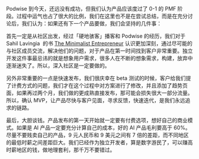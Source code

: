 Podwise 到今天，还远没有成功，但我们认为产品应该度过了 0-1 的 PMF 阶段。过程中运气也占了很大的比例，我们在这里也不是在尝试总结，而是在充分讨论后，我们认为：如果还有下一个产品要做，我们会坚持的几件事：

首先一定是从社区出发，经过「硬地骇客」播客和 Podwise 的经历，我们对于 Sahil Lavingia  的书 [The Minimalist Entrepreneur](http://https--jd--hooos--com.proxy.shaanxi.gov.cn/g-10089392354625/) 认识更加深刻，通过尽可能的与社区成员交流，解决他们的问题，对于产品在第一时间找到客户非常重要。独立开发这件事最忌讳的就是想象用户需求，很多人在不断的想象需求，构建，放弃中逐渐迷失了。所以，深入社区是一定要做的。

另外非常重要的一点是快速发布，我们很庆幸在 beta 测试的时候，客户给我们提了计费方式的问题，我们才在这个过程中对方案进行了修改，并且添加了趋势页面，如果再过两个月，我们做的更成熟直接发布，那可能会损失很大一部分流量。所以，确认 MVP，让产品尽快与客户见面，寻求反馈，快速迭代，是我们永远追求的链路。

最后，大胆谈钱。产品发布的第一天开始就一定要有付费选项，想好自己的商业模式。如果是 AI 产品一定要充分计算自己的成本，好的 AI 产品毛利要高于 60%。尽量不要贱卖自己的产品，9 元人民币和 9 美元之间有 7 倍的差距，而不同地区的最低时薪之间差距巨大。我们已经作为独立开发者，算是数字游民了，可以赚高时薪地区的钱，做地理套利，那千万不要错过。
